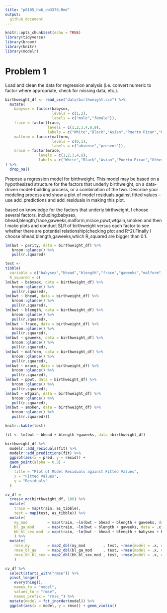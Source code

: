 ```yaml
---
title: "p8105_hw6_cw3370.Rmd"
output: 
  github_document
---
```


```r
knitr::opts_chunk$set(echo = TRUE)
library(tidyverse)
library(broom)
library(knitr)
library(modelr)
```

# Problem 1
Load and clean the data for regression analysis (i.e. convert numeric to factor where appropriate, check for missing data, etc.).
```r
birthweight_df <- read_csv("data/birthweight.csv") %>% 
  mutate(
    babysex = factor(babysex,
                     levels = c(1,2),
                     labels = c("male","female")),
    frace = factor(frace,
                   levels = c(1,2,3,4,8,9),
                   labels = c("White","Black","Asian","Puerto Rican","Other","Unkown")),
    malform = factor(malform,
                     levels = c(0,1),
                     labels = c("absense","present")),
    mrace = factor(mrace,
               levels = c(1,2,3,4,8),
               labels = c("White","Black","Asian","Puerto Rican","Other"))
) %>% 
  drop_na()

```

Propose a regression model for birthweight. This model may be based on a hypothesized structure for the factors that underly birthweight, on a data-driven model-building process, or a combination of the two. Describe your modeling process and show a plot of model residuals against fitted values – use add_predictions and add_residuals in making this plot.

based on knowledge for the factors that underly birthweight, l choose several factors, including:babysex, bhead,blength,frace,gaweeks,malform,mrace,ppwt,wtgain,smoken and then l make  plots and conduct SLR of birthweight versus each factor to see whether there are potential relationship(checking plot and R^2).Finally l choose bhead,blength,gaweeks,which R_squared are bigger than 0.1.

```r
lm(bwt ~ parity, data = birthweight_df) %>% 
   broom::glance() %>% 
   pull(r.squared)

test <- 
tibble(
  variable = c("babysex","bhead","blength","frace","gaweeks","malform","mrace","ppwt","wtgain","smoken"),
  R_squared = c(
lm(bwt ~ babysex, data = birthweight_df) %>% 
   broom::glance() %>% 
   pull(r.squared),
lm(bwt ~ bhead, data = birthweight_df) %>% 
   broom::glance() %>% 
   pull(r.squared),
lm(bwt ~ blength, data = birthweight_df) %>% 
   broom::glance() %>% 
   pull(r.squared),
lm(bwt ~ frace, data = birthweight_df) %>% 
   broom::glance() %>% 
   pull(r.squared),
lm(bwt ~ gaweeks, data = birthweight_df) %>% 
   broom::glance() %>% 
   pull(r.squared),
lm(bwt ~ malform, data = birthweight_df) %>% 
   broom::glance() %>% 
   pull(r.squared),
lm(bwt ~ mrace, data = birthweight_df) %>% 
   broom::glance() %>% 
   pull(r.squared),
lm(bwt ~ ppwt, data = birthweight_df) %>% 
   broom::glance() %>% 
   pull(r.squared),
lm(bwt ~ wtgain, data = birthweight_df) %>% 
   broom::glance() %>% 
   pull(r.squared),
lm(bwt ~ smoken, data = birthweight_df) %>% 
   broom::glance() %>% 
   pull(r.squared)))

knitr::kable(test)
```

```r
fit <- lm(bwt ~ bhead + blength +gaweeks, data =birthweight_df)

birthweight_df %>% 
  modelr::add_residuals(fit) %>% 
  modelr::add_predictions(fit) %>% 
  ggplot(aes(x = pred, y = resid)) +
  geom_point(alpha = 0.3) +
  labs(
    title = "Plot of Model Residuals against Fitted Values", 
    x = "Fitted Values",
    y = "Residuals"
  ) 

```


```r
cv_df = 
  crossv_mc(birthweight_df, 100) %>% 
  mutate(
    train = map(train, as_tibble),
    test = map(test, as_tibble)) %>% 
  mutate(
    my_mod         = map(train, ~lm(bwt ~ bhead + blength + gaweeks, data = .x)),
    bl_ga_mod      = map(train, ~lm(bwt ~ blength + gaweeks, data = .x)),
    bh_bl_sex_mod  = map(train, ~lm(bwt ~ bhead + blength + babysex + bhead*blength + bhead*babysex + blength*babysex + bhead*blength*babysex, data = .x)) 
    ) %>% 
  mutate(
    rmse_my        = map2_dbl(my_mod        , test, ~rmse(model = .x, data = .y)),
    rmse_bl_ga     = map2_dbl(bl_ga_mod     , test, ~rmse(model = .x, data = .y)),
    rmse_bh_bl_sex = map2_dbl(bh_bl_sex_mod , test, ~rmse(model = .x, data = .y))
    )

cv_df %>% 
  select(starts_with("rmse")) %>% 
  pivot_longer(
    everything(),
    names_to = "model", 
    values_to = "rmse",
    names_prefix = "rmse_") %>% 
  mutate(model = fct_inorder(model)) %>% 
  ggplot(aes(x = model, y = rmse)) + geom_violin()
```

